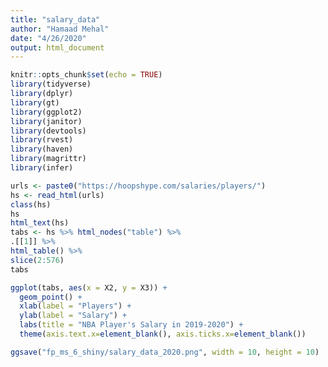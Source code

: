 ```yaml
---
title: "salary_data"
author: "Hamaad Mehal"
date: "4/26/2020"
output: html_document
---
```


```r
knitr::opts_chunk$set(echo = TRUE)
library(tidyverse)
library(dplyr)
library(gt)
library(ggplot2)
library(janitor)
library(devtools)
library(rvest)
library(haven)
library(magrittr)
library(infer)
```

```r
urls <- paste0("https://hoopshype.com/salaries/players/") 
hs <- read_html(urls)
class(hs)
hs
html_text(hs)
tabs <- hs %>% html_nodes("table") %>%
.[[1]] %>%
html_table() %>%
slice(2:576)
tabs
```

```r
ggplot(tabs, aes(x = X2, y = X3)) +
  geom_point() +
  xlab(label = "Players") +
  ylab(label = "Salary") +
  labs(title = "NBA Player's Salary in 2019-2020") +
  theme(axis.text.x=element_blank(), axis.ticks.x=element_blank())

ggsave("fp_ms_6_shiny/salary_data_2020.png", width = 10, height = 10)
```